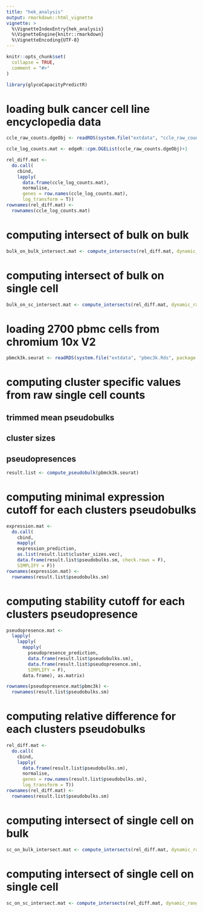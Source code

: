 ```yaml
---
title: "hek_analysis"
output: rmarkdown::html_vignette
vignette: >
  %\VignetteIndexEntry{hek_analysis}
  %\VignetteEngine{knitr::rmarkdown}
  %\VignetteEncoding{UTF-8}
---
```


```r
knitr::opts_chunk$set(
  collapse = TRUE,
  comment = "#>"
)
```

```r
library(glycoCapacityPredictR)
```

# loading bulk cancer cell line encyclopedia data 

```r

ccle_raw_counts.dgeObj <- readRDS(system.file("extdata", "ccle_raw_counts.Rds", package = "glycoCapacityPredictR", mustWork = T))

```

```r

ccle_log_counts.mat <- edgeR::cpm.DGEList(ccle_raw_counts.dgeObj)+1

```

```r

rel_diff.mat <-
  do.call(
    cbind,
    lapply(
      data.frame(ccle_log_counts.mat),
      normalise,
      genes = row.names(ccle_log_counts.mat),
      log_transform = T))
rownames(rel_diff.mat) <-
  rownames(ccle_log_counts.mat)

```

# computing intersect of bulk on bulk

```r

bulk_on_bulk_intersect.mat <- compute_intersects(rel_diff.mat, dynamic_ranges.char = 'bulk_ranges')

```

# computing intersect of bulk on single cell

```r

bulk_on_sc_intersect.mat <- compute_intersects(rel_diff.mat, dynamic_ranges.char = 'tabula_sapiens_ranges')

```

# loading 2700 pbmc cells from chromium 10x V2

```r

pbmck3k.seurat <- readRDS(system.file("extdata", "pbmc3k.Rds", package = "glycoCapacityPredictR", mustWork = T))

```

# computing cluster specific values from raw single cell counts

## trimmed mean pseudobulks

## cluster sizes

## pseudopresences

```r

result.list <- compute_pseudobulk(pbmck3k.seurat)

```

# computing minimal expression cutoff for each clusters pseudobulks

```r

expression.mat <-
  do.call(
    cbind,
    mapply(
    expression_prediction, 
    as.list(result.list$cluster_sizes.vec), 
    data.frame(result.list$pseudobulks.sm, check.rows = F), 
    SIMPLIFY = F))
rownames(expression.mat) <- 
  rownames(result.list$pseudobulks.sm)

```

# computing stability cutoff for each clusters pseudopresence

```r

pseudopresence.mat <-
  lapply(
    lapply(
      mapply(
        pseudopresence_prediction,
        data.frame(result.list$pseudobulks.sm),
        data.frame(result.list$pseudopresence.sm),
        SIMPLIFY = F),
      data.frame), as.matrix)

rownames(pseudopresence.mat$pbmc3k) <- 
  rownames(result.list$pseudobulks.sm)

```

# computing relative difference for each clusters pseudobulks

```r

rel_diff.mat <-
  do.call(
    cbind,
    lapply(
      data.frame(result.list$pseudobulks.sm),
      normalise,
      genes = row.names(result.list$pseudobulks.sm),
      log_transform = T))
rownames(rel_diff.mat) <-
  rownames(result.list$pseudobulks.sm)

```

# computing intersect of single cell on bulk

```r

sc_on_bulk_intersect.mat <- compute_intersects(rel_diff.mat, dynamic_ranges.char = 'bulk_ranges')

```

# computing intersect of single cell on single cell

```r

sc_on_sc_intersect.mat <- compute_intersects(rel_diff.mat, dynamic_ranges.char = 'tabula_sapiens_ranges')

```

